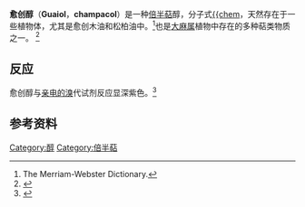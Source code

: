 {{Chembox
| Verifiedfields = changed
| Watchedfields = changed
| verifiedrevid = 486431465
| ImageFile = Guaiol.svg
| IUPACName = 2-[(3''S'',5''R'',8''S'')-3,8-Dimethyl-1,2,3,4,5,6,7,8-octahydro-5-azulenyl]-2-propanol
|Section1={{Chembox Identifiers
| CASNo_Ref = {{cascite|changed|??}}
| CASNo = 489-86-1
| ChEMBL_Ref = {{ebicite|correct|EBI}}
| ChEMBL = 226915
| ChEBI_Ref = {{ebicite|correct|EBI}}
| ChEBI = 5552
| PubChem = 227829
| ChemSpiderID_Ref = {{chemspidercite|correct|chemspider}}
| ChemSpiderID = 198233
| SMILES = OC([C@H]1C\C2=C(/[C@H](CC1)C)CC[C@@H]2C)(C)C
| InChI = 1/C15H26O/c1-10-5-7-12(15(3,4)16)9-14-11(2)6-8-13(10)14/h10-12,16H,5-9H2,1-4H3/t10-,11-,12+/m0/s1
| InChIKey = TWVJWDMOZJXUID-SDDRHHMPBW
| StdInChI_Ref = {{stdinchicite|correct|chemspider}}
| StdInChI = 1S/C15H26O/c1-10-5-7-12(15(3,4)16)9-14-11(2)6-8-13(10)14/h10-12,16H,5-9H2,1-4H3/t10-,11-,12+/m0/s1
| StdInChIKey_Ref = {{stdinchicite|correct|chemspider}}
| StdInChIKey = TWVJWDMOZJXUID-SDDRHHMPSA-N
 }}
|Section2={{Chembox Properties
| C=15|H=26|O=1
| Appearance = 
| Density = 0.961 g/mL
| MeltingPt = 92
| BoilingPt = 165 °C (17 mmHg)
| Solubility = 
 }}
}}

'''愈创醇'''（'''Guaiol'''，'''champacol'''）是一种[[类萜|倍半萜]]醇，分子式[[C15H26O|{{chem]]，天然存在于一些植物体，尤其是愈创木油和松柏油中。<ref name=webster>The Merriam-Webster Dictionary.</ref>也是[[大麻属|大麻属]]植物中存在的多种萜类物质之一。
<ref>{{Cite journal|last=Hillig|first=Karl W|date=2004-10-01|title=A chemotaxonomic analysis of terpenoid variation in Cannabis|url=http://www.sciencedirect.com/science/article/pii/S0305197804001012|journal=Biochemical Systematics and Ecology|volume=32|issue=10|pages=875–891|doi=10.1016/j.bse.2004.04.004|access-date=2017-03-22|archive-date=2018-05-31|archive-url=https://web.archive.org/web/20180531070719/https://www.sciencedirect.com/science/article/pii/S0305197804001012|dead-url=no}}</ref>

==反应==

愈创醇与[[亲电体|亲电的]][[溴|溴]]代试剂反应显深紫色。<ref name=waddell>{{cite journal | pmid = 12391567 | year = 2002 | last1 = Waddell | first1 = TG | last2 = Arp | first2 = NW | last3 = Bodine | first3 = KD | last4 = Pagni | first4 = RM | title = The guaiol color reaction | volume = 68 | issue = 10 | pages = 949–50 | doi = 10.1055/s-2002-34931 | journal = Planta Medica}}</ref>


==参考资料==
{{reflist}}

[[Category:醇|Category:醇]]
[[Category:倍半萜|Category:倍半萜]]


{{alcohol-stub}}